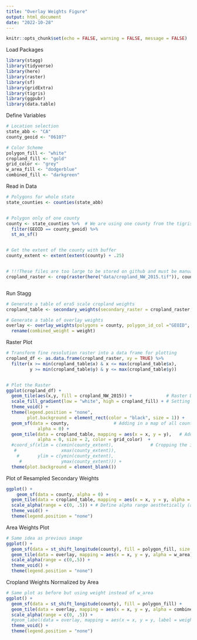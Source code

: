 ```yaml
---
title: "Overlay Weights Figure"
output: html_document
date: "2022-10-28"
---
```


```r
knitr::opts_chunk$set(echo = FALSE, warning = FALSE, message = FALSE)
```

Load Packages
```r
library(stagg)
library(tidyverse)
library(here)
library(raster)
library(sf)
library(gridExtra)
library(tigris)
library(ggpubr)
library(data.table)
```


Define Variables
```r
# Location selection
state_abb <- "CA"
county_geoid <- "06107"

# Color Scheme
polygon_fill <- "white"
cropland_fill <- "gold"
grid_color <- "grey"
w_area_fill <- "dodgerblue"
combined_fill <- "darkgreen"
```


Read in Data
```r
# Polygons for whole state
state_counties <- counties(state_abb)


# Polygon only of one county
county <- state_counties %>%  # We are using one county from the tigris package
  filter(GEOID == county_geoid) %>% 
  st_as_sf()


# Get the extent of the county with buffer
county_extent <- extent(extent(county) + .25)


# !!!These files are too large to be stored on github and must be manually copied to your directory's data folder!!!
cropland_raster <- crop(raster(here("data/cropland_NW_2015.tif")), county_extent) # Cropland to use as secondary weights



```


Run Stagg
```r
# Generate a table of era5 scale cropland weights
cropland_table <- secondary_weights(secondary_raster = cropland_raster, extent = county_extent) 

# Generate a table of overlay weights
overlay <- overlay_weights(polygons = county, polygon_id_col ="GEOID", secondary_weights = cropland_table) %>% 
  rename(combined_weight = weight)
```

Raster Plot
```r
# Transform fine resolution raster into a data frame for plotting
cropland_df <- as.data.frame(cropland_raster, xy = TRUE) %>% 
  filter(x >= min(cropland_table$x) & x <= max(cropland_table$x),
         y >= min(cropland_table$y) & y <= max(cropland_table$y))


# Plot the Raster
ggplot(cropland_df) +
  geom_tile(aes(x,y, fill = cropland_NW_2015)) +             # Raster Data
  scale_fill_gradient(low = "white", high = cropland_fill) + # Setting color scale
  theme_void() +                                             
  theme(legend.position = "none",
        plot.background = element_rect(color = "black", size = 1)) +
  geom_sf(data = county,                 # Adding in a map of all counties for location context
            alpha = 0) +
  geom_tile(data = cropland_table, mapping = aes(x = x, y = y),   # Adding grid over the top to contextualize the image
            alpha = 0, size = 2, color = grid_color)  +      
  #coord_sf(xlim = c(xmin(county_extent),              # Cropping the image to raster
   #                 xmax(county_extent)),
    #       ylim = c(ymin(county_extent), 
     #               ymax(county_extent))) +
  theme(plot.background = element_blank())

```

Plot of Resampled Secondary Weights
```r
ggplot() +
    geom_sf(data = county, alpha = 0) +
  geom_tile(data = cropland_table, mapping = aes(x = x, y = y, alpha = weight), fill = cropland_fill, size = 2, color = grid_color) +
  scale_alpha(range = c(0, .5)) + # Define alpha range aesthetically (alphas corresponding to weights would all look empty)
  theme_void() +
  theme(legend.position = "none") 
```

Area Weights Plot
```r
# Same idea as previous image
ggplot() +
  geom_sf(data = st_shift_longitude(county), fill = polygon_fill, size = 1) +
  geom_tile(data = overlay, mapping = aes(x = x, y = y, alpha = w_area), fill = w_area_fill, size = 2, color = grid_color) +
  scale_alpha(range = c(0,.5)) +
  theme_void() +
  theme(legend.position = "none")
```

Cropland Weights Normalized by Area
```r
# Same plot as before but using weight instead of w_area
ggplot() +
  geom_sf(data = st_shift_longitude(county), fill = polygon_fill) +
  geom_tile(data = overlay, mapping = aes(x = x, y = y, alpha = combined_weight), fill = combined_fill, size = 2, color = grid_color) +
  scale_alpha(range = c(0, .5)) +
  #geom_label(data = overlay, mapping = aes(x = x, y = y, label = weight)) +
  theme_void() +
  theme(legend.position = "none") 
```

